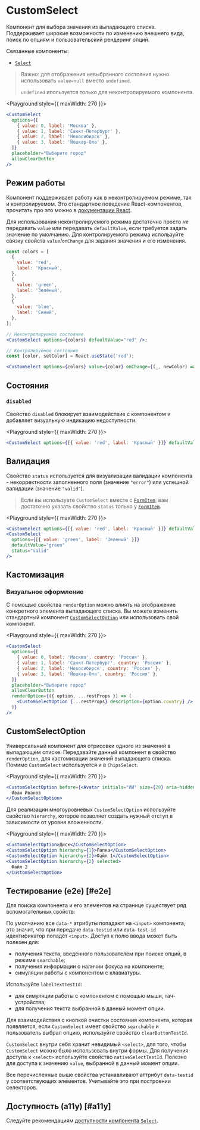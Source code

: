 <Overview>

# CustomSelect

Компонент для выбора значения из выпадающего списка.
Поддерживает широкие возможности по изменению внешнего вида, поиск по опциям и пользовательский рендеринг опций.

Связанные компоненты:

- [`Select`](/components/select)

</Overview>

> Важно: для отображения невыбранного состояния нужно использовать `value=null` вместо `undefined`.
>
> `undefined` ипользуется только для неконтролируемого компонента.

<Playground style={{ maxWidth: 270 }}>
  ```jsx
  <CustomSelect
    options={[
      { value: 0, label: 'Москва' },
      { value: 1, label: 'Санкт-Петербург' },
      { value: 2, label: 'Новосибирск' },
      { value: 3, label: 'Йошкар-Ола' },
    ]}
    placeholder="Выберите город"
    allowClearButton
  />
  ```
</Playground>

## Режим работы

Компонент поддерживает работу как в неконтролируемом режиме, так и контролируемом. Это стандартное поведение
React-компонентов, прочитать про это можно в [документации React](https://react.dev/reference/react-dom/components/input#controlling-an-input-with-a-state-variable).

Для использования неконтролируемого режима достаточно просто _не_ передавать `value` или передавать `defaultValue`, если
требуется задать значение по умолчанию.
Для контролируемого режима используйте связку свойств `value`/`onChange` для задания значения и его изменения.

```jsx
const colors = [
  {
    value: 'red',
    label: 'Красный',
  },
  {
    value: 'green',
    label: 'Зелёный',
  },
  {
    value: 'blue',
    label: 'Синий',
  },
];

// Неконтролируемое состояние
<CustomSelect options={colors} defaultValue="red" />;

// Контролируемое состояние
const [color, setColor] = React.useState('red');

<CustomSelect options={colors} value={color} onChange={(_, newColor) => setColor(newColor)} />;
```

## Состояния

### `disabled`

Свойство `disabled` блокирует взаимодействие с компонентом и добавляет визуальную индикацию недоступности.

<Playground style={{ maxWidth: 270 }}>
  ```jsx
  <CustomSelect options={[{ value: 'red', label: 'Красный' }]} defaultValue="red" disabled />
  ```
</Playground>

## Валидация

Свойство `status` используется для визуализации валидации компонента - некорректности заполненного поля (значение `"error"`)
или успешной валидации (значение `"valid"`).

> Если вы используете `CustomSelect` вместе с [`FormItem`](/components/form-item), вам достаточно указать свойство `status` только у
> [`FormItem`](/components/form-item).

<Playground style={{ maxWidth: 270 }}>
  ```jsx
  <CustomSelect options={[{ value: 'red', label: 'Красный' }]} defaultValue="red" status="error" />
  <CustomSelect
    options={[{ value: 'green', label: 'Зеленый' }]}
    defaultValue="green"
    status="valid"
  />
  ```
</Playground>

## Кастомизация

### Визуальное оформление

С помощью свойства `renderOption` можно влиять на отображение конкретного элемента выпадающего списка.
Вы можете изменить стандартный компонент [`CustomSelectOption`](#customselectoption) или использовать свой компонент.

<Playground style={{ maxWidth: 270 }}>
  ```jsx
  <CustomSelect
    options={[
      { value: 0, label: 'Москва', country: 'Россия' },
      { value: 1, label: 'Санкт-Петербург', country: 'Россия' },
      { value: 2, label: 'Новосибирск', country: 'Россия' },
      { value: 3, label: 'Йошкар-Ола', country: 'Россия' },
    ]}
    placeholder="Выберите город"
    allowClearButton
    renderOption={({ option, ...restProps }) => (
      <CustomSelectOption {...restProps} description={option.country} />
    )}
  />
  ```
</Playground>

## CustomSelectOption

Универсальный компонент для отрисовки одного из значений в выпадающем списке.
Передавайте данный компонент в свойство `renderOption`, для кастомизации значений выпадающего списка.
Помимо `CustomSelect` используется и в `ChipsSelect`.

<Playground style={{ maxWidth: 270 }}>
  ```jsx
  <CustomSelectOption before={<Avatar initials="ИИ" size={20} aria-hidden />} after={<Icon16Pin />}>
    Иван Иванов
  </CustomSelectOption>
  ```
</Playground>

Для реализации многоуровневых `CustomSelectOption` используйте свойство `hierarchy`,
которое позволяет создать нужный отступ в зависимости от уровня вложенности.

<Playground style={{ maxWidth: 270 }}>
  ```jsx
  <CustomSelectOption>Диск</CustomSelectOption>
  <CustomSelectOption hierarchy={1}>Папка</CustomSelectOption>
  <CustomSelectOption hierarchy={2}>Файл 1</CustomSelectOption>
  <CustomSelectOption hierarchy={2} selected>
    Файл 2
  </CustomSelectOption>
  ```
</Playground>

## Тестирование (e2e) [#e2e]

Для поиска компонента и его элементов на странице cуществует ряд вспомогательных свойств:

По умолчанию все `data-*` атрибуты попадают на `<input>` компонента, это значит, что при передаче
`data-testid` или `data-test-id` идентификатор попадёт `<input>`.
Доступ к полю ввода может быть полезен для:

- получения текста, введённого пользователем при поиске опций, в режиме `searchable`;
- получения информации о наличии фокуса на компоненте;
- симуляции работы с компонентом с клавиатуры.

Используйте `labelTextTestId`:

- для симуляции работы с компонентом с помощью мыши, тач-устройства;
- для получения текста выбранной в данный момент опции.

Для взаимодействия с кнопкой очистки состояния компонента, которая появляется,
если `CustomSelect` имеет свойство `searchable` и пользователь выбрал опцию, используйте свойство `clearButtonTestId`.

`CustomSelect` внутри себя хранит невидимый `<select>`, для того, чтобы `CustomSelect` можно было использовать внутри формы.
Для получения доступа к `<select>` используйте свойство `nativeSelectTestId`. Полезно для доступа к значению `value`,
выбранной в данный момент опции.

Все перечисленные выше свойства устанавливают аттрибут `data-testid` у соответствующих элементов. Учитывайте это при построении селекторов.

## Доступность (a11y) [#a11y]

Следуйте рекомендациям [доступности компонента `Select`](/components/select#a11y).
